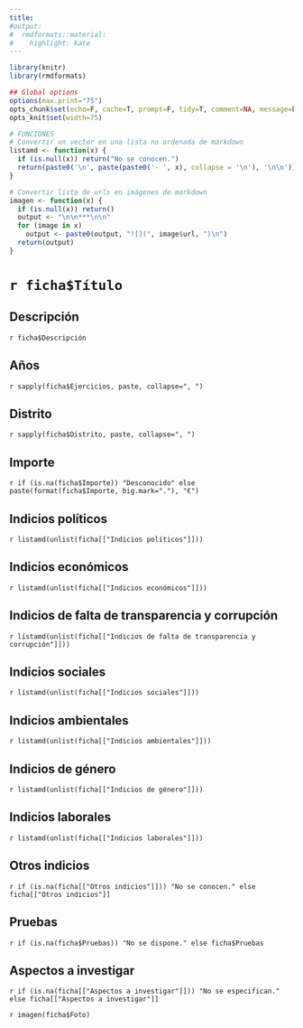 ```yaml
---
title: 
#output:
#  rmdformats::material:
#    highlight: kate
---
```



```r
library(knitr)
library(rmdformats)

## Global options
options(max.print="75")
opts_chunk$set(echo=F, cache=T, prompt=F, tidy=T, comment=NA, message=F, warning=F)
opts_knit$set(width=75)

# FUNCIONES
# Convertir un vector en una lista no ordenada de markdown
listamd <- function(x) {
  if (is.null(x)) return("No se conocen.")
  return(paste0('\n', paste(paste0('- ', x), collapse = '\n'), '\n\n'))
}

# Convertir lista de urls en imágenes de markdown
imagen <- function(x) {
  if (is.null(x)) return()
  output <- "\n\n***\n\n"
  for (image in x) 
    output <- paste0(output, "![](", image$url, ")\n")
  return(output)
}
```

# `r ficha$Título`

## Descripción
`r ficha$Descripción`

## Años
`r sapply(ficha$Ejercicios, paste, collapse=", ")`

## Distrito
`r sapply(ficha$Distrito, paste, collapse=", ")`

## Importe
`r if (is.na(ficha$Importe)) "Desconocido" else paste(format(ficha$Importe, big.mark="."), "€")`

## Indicios políticos
`r listamd(unlist(ficha[["Indicios políticos"]]))`

## Indicios económicos
`r listamd(unlist(ficha[["Indicios económicos"]]))`

## Indicios de falta de transparencia y corrupción
`r listamd(unlist(ficha[["Indicios de falta de transparencia y corrupción"]]))`

## Indicios sociales
`r listamd(unlist(ficha[["Indicios sociales"]]))`

## Indicios ambientales
`r listamd(unlist(ficha[["Indicios ambientales"]]))`

## Indicios de género
`r listamd(unlist(ficha[["Indicios de género"]]))`

## Indicios laborales
`r listamd(unlist(ficha[["Indicios laborales"]]))`

## Otros indicios
`r if (is.na(ficha[["Otros indicios"]])) "No se conocen." else ficha[["Otros indicios"]]`

## Pruebas
`r if (is.na(ficha$Pruebas)) "No se dispone." else ficha$Pruebas`

## Aspectos a investigar
`r if (is.na(ficha[["Aspectos a investigar"]])) "No se especifican." else ficha[["Aspectos a investigar"]]`

`r imagen(ficha$Foto)`